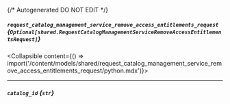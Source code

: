 {/* Autogenerated DO NOT EDIT  */}

##### `request_catalog_management_service_remove_access_entitlements_request` *{`Optional[shared.RequestCatalogManagementServiceRemoveAccessEntitlementsRequest]`}*
<Collapsible content={() => import('/content/models/shared/request_catalog_management_service_remove_access_entitlements_request/python.mdx')}>
</Collapsible>

---
##### `catalog_id` *{`str`}*


